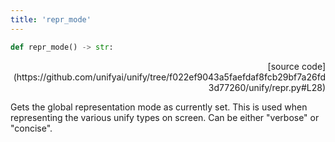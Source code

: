 ```yaml
---
title: 'repr_mode'
---
```


```python
def repr_mode() -> str:
```

<p align="right">[source code](https://github.com/unifyai/unify/tree/f022ef9043a5faefdaf8fcb29bf7a26fd3d77260/unify/repr.py#L28)</p>

Gets the global representation mode as currently set. This is used when representing
the various unify types on screen. Can be either "verbose" or "concise".